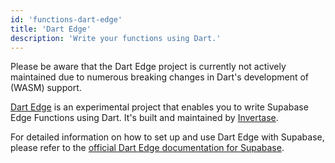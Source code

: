 ```yaml
---
id: 'functions-dart-edge'
title: 'Dart Edge'
description: 'Write your functions using Dart.'
---
```


<Admonition type="caution">

Please be aware that the Dart Edge project is currently not actively maintained due to numerous breaking changes in Dart's development of (WASM) support.

</Admonition>

[Dart Edge](https://docs.dartedge.dev/) is an experimental project that enables you to write Supabase Edge Functions using Dart. It's built and maintained by [Invertase](https://invertase.io/).

For detailed information on how to set up and use Dart Edge with Supabase, please refer to the [official Dart Edge documentation for Supabase](https://invertase.docs.page/dart_edge/platform/supabase).
